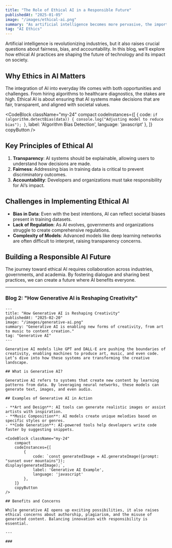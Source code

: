 ```yaml
---
title: "The Role of Ethical AI in a Responsible Future"
publishedAt: "2025-01-05"
image: "/images/ethical-ai.png"
summary: "As artificial intelligence becomes more pervasive, the importance of ethics in AI development has never been greater."
tag: "AI Ethics"
---
```


Artificial intelligence is revolutionizing industries, but it also raises crucial questions about fairness, bias, and accountability. In this blog, we’ll explore how ethical AI practices are shaping the future of technology and its impact on society.

## Why Ethics in AI Matters

The integration of AI into everyday life comes with both opportunities and challenges. From hiring algorithms to healthcare diagnostics, the stakes are high. Ethical AI is about ensuring that AI systems make decisions that are fair, transparent, and aligned with societal values.

<CodeBlock className="my-24"
    compact
    codeInstances={[
        {
            code: `if (algorithm.detectBias(data)) {
    console.log("Adjusting model to reduce bias");
}`,
            label: 'Algorithm Bias Detection',
            language: 'javascript'
        },
    ]}
    copyButton
/>

## Key Principles of Ethical AI

1. **Transparency**: AI systems should be explainable, allowing users to understand how decisions are made.
2. **Fairness**: Addressing bias in training data is critical to prevent discriminatory outcomes.
3. **Accountability**: Developers and organizations must take responsibility for AI’s impact.

## Challenges in Implementing Ethical AI

- **Bias in Data**: Even with the best intentions, AI can reflect societal biases present in training datasets.
- **Lack of Regulation**: As AI evolves, governments and organizations struggle to create comprehensive regulations.
- **Complexity of Models**: Advanced models like deep learning networks are often difficult to interpret, raising transparency concerns.

## Building a Responsible AI Future

The journey toward ethical AI requires collaboration across industries, governments, and academia. By fostering dialogue and sharing best practices, we can create a future where AI benefits everyone.

---

### Blog 2: "How Generative AI is Reshaping Creativity"

```mdx
---
title: "How Generative AI is Reshaping Creativity"
publishedAt: "2025-02-20"
image: "/images/generative-ai.png"
summary: "Generative AI is enabling new forms of creativity, from art to music to content creation."
tag: "Generative AI"
---

Generative AI models like GPT and DALL·E are pushing the boundaries of creativity, enabling machines to produce art, music, and even code. Let’s dive into how these systems are transforming the creative landscape.

## What is Generative AI?

Generative AI refers to systems that create new content by learning patterns from data. By leveraging neural networks, these models can generate text, images, and even audio.

## Examples of Generative AI in Action

- **Art and Design**: AI tools can generate realistic images or assist artists with inspiration.
- **Music Composition**: AI models create unique melodies based on specific styles or genres.
- **Code Generation**: AI-powered tools help developers write code faster by suggesting snippets.

<CodeBlock className="my-24"
    compact
    codeInstances={[
        {
            code: `const generatedImage = AI.generateImage({prompt: "sunset over mountains"});
display(generatedImage);`,
            label: 'Generative AI Example',
            language: 'javascript'
        },
    ]}
    copyButton
/>

## Benefits and Concerns

While generative AI opens up exciting possibilities, it also raises ethical concerns about authorship, plagiarism, and the misuse of generated content. Balancing innovation with responsibility is essential.

---

###
